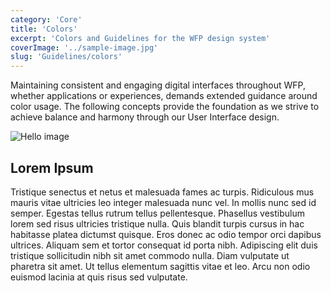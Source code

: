 ```yaml
---
category: 'Core'
title: 'Colors'
excerpt: 'Colors and Guidelines for the WFP design system'
coverImage: '../sample-image.jpg'
slug: 'Guidelines/colors'
---
```


Maintaining consistent and engaging digital interfaces throughout WFP, whether applications or experiences, demands extended guidance around color usage. The following concepts provide the foundation as we strive to achieve balance and harmony through our User Interface design.

<Colors />

![Hello image](sample-image.jpg)

## Lorem Ipsum

Tristique senectus et netus et malesuada fames ac turpis. Ridiculous mus mauris vitae ultricies leo integer malesuada nunc vel. In mollis nunc sed id semper. Egestas tellus rutrum tellus pellentesque. Phasellus vestibulum lorem sed risus ultricies tristique nulla. Quis blandit turpis cursus in hac habitasse platea dictumst quisque. Eros donec ac odio tempor orci dapibus ultrices. Aliquam sem et tortor consequat id porta nibh. Adipiscing elit duis tristique sollicitudin nibh sit amet commodo nulla. Diam vulputate ut pharetra sit amet. Ut tellus elementum sagittis vitae et leo. Arcu non odio euismod lacinia at quis risus sed vulputate.
